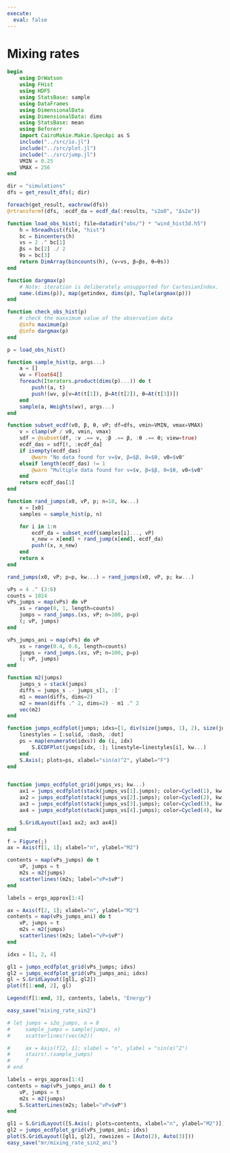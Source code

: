 ```yaml
---
execute: 
  eval: false
---
```


# Mixing rates

```julia
begin
    using DrWatson
    using FHist
    using HDF5
    using StatsBase: sample
    using DataFrames
    using DimensionalData
    using DimensionalData: dims
    using StatsBase: mean
    using Beforerr
    import CairoMakie.Makie.SpecApi as S
    include("../src/io.jl")
    include("../src/plot.jl")
    include("../src/jump.jl")
    VMIN = 0.25
    VMAX = 256
end
```

```julia
dir = "simulations"
dfs = get_result_dfs(; dir)
```

```julia
foreach(get_result, eachrow(dfs))
@rtransform!(dfs, :ecdf_da = ecdf_da(:results, "s2α0", "Δs2α"))
```

```julia
function load_obs_hist(; file=datadir("obs/") * "wind_hist3d.h5")
    h = h5readhist(file, "hist")
    bc = bincenters(h)
    vs = 2 .^ bc[1]
    βs = bc[2] ./ 2
    θs = bc[3]
    return DimArray(bincounts(h), (v=vs, β=βs, θ=θs))
end

function dargmax(p)
    # Note: iteration is deliberately unsupported for CartesianIndex.
    name.(dims(p)), map(getindex, dims(p), Tuple(argmax(p)))
end

function check_obs_hist(p)
    # check the maxximum value of the observation data
    @info maximum(p)
    @info dargmax(p)
end

p = load_obs_hist()

function sample_hist(p, args...)
    a = []
    wv = Float64[]
    foreach(Iterators.product(dims(p)...)) do t
        push!(a, t)
        push!(wv, p[v=At(t[1]), β=At(t[2]), θ=At(t[3])])
    end
    sample(a, Weights(wv), args...)
end

```

```julia
function subset_ecdf(v0, β, θ, vP; df=dfs, vmin=VMIN, vmax=VMAX)
    v = clamp(vP / v0, vmin, vmax)
    sdf = @subset(df, :v .== v, :β .== β, :θ .== θ; view=true)
    ecdf_das = sdf[!, :ecdf_da]
    if isempty(ecdf_das)
        @warn "No data found for v=$v, β=$β, θ=$θ, v0=$v0"
    elseif length(ecdf_das) != 1
        @warn "Multiple data found for v=$v, β=$β, θ=$θ, v0=$v0"
    end
    return ecdf_das[1]
end

function rand_jumps(x0, vP, p; n=10, kw...)
    x = [x0]
    samples = sample_hist(p, n)

    for i in 1:n
        ecdf_da = subset_ecdf(samples[i]..., vP)
        x_new = x[end] + rand_jump(x[end], ecdf_da)
        push!(x, x_new)
    end
    return x
end

rand_jumps(x0, vP; p=p, kw...) = rand_jumps(x0, vP, p; kw...)
```

```julia
vPs = 4 .^ (3:6)
counts = 1024
vPs_jumps = map(vPs) do vP
    xs = range(0, 1, length=counts)
    jumps = rand_jumps.(xs, vP; n=100, p=p)
    (; vP, jumps)
end

vPs_jumps_ani = map(vPs) do vP
    xs = range(0.4, 0.6, length=counts)
    jumps = rand_jumps.(xs, vP; n=100, p=p)
    (; vP, jumps)
end
```

```julia
function m2(jumps)
    jumps_s = stack(jumps)
    diffs = jumps_s .- jumps_s[1, :]'
    m1 = mean(diffs, dims=2)
    m2 = mean(diffs .^ 2, dims=2) - m1 .^ 2
    vec(m2)
end

function jumps_ecdfplot(jumps; idxs=[1, div(size(jumps, 1), 2), size(jumps, 1)], kw...)
    linestyles = [:solid, :dash, :dot]
    ps = map(enumerate(idxs)) do (i, idx)
        S.ECDFPlot(jumps[idx, :]; linestyle=linestyles[i], kw...)
    end
    S.Axis(; plots=ps, xlabel="sin(α)^2", ylabel="F")
end


function jumps_ecdfplot_grid(jumps_vs; kw...)
    ax1 = jumps_ecdfplot(stack(jumps_vs[1].jumps); color=Cycled(1), kw...)
    ax2 = jumps_ecdfplot(stack(jumps_vs[2].jumps); color=Cycled(2), kw...)
    ax3 = jumps_ecdfplot(stack(jumps_vs[3].jumps); color=Cycled(3), kw...)
    ax4 = jumps_ecdfplot(stack(jumps_vs[4].jumps); color=Cycled(4), kw...)

    S.GridLayout([ax1 ax2; ax3 ax4])
end

```

```julia
f = Figure(;)
ax = Axis(f[1, 1]; xlabel="n", ylabel="M2")

contents = map(vPs_jumps) do t
    vP, jumps = t
    m2s = m2(jumps)
    scatterlines!(m2s; label="vP=$vP")
end

labels = ergs_approx[1:4]

ax = Axis(f[2, 1]; xlabel="n", ylabel="M2")
contents = map(vPs_jumps_ani) do t
    vP, jumps = t
    m2s = m2(jumps)
    scatterlines!(m2s; label="vP=$vP")
end

idxs = [1, 2, 4]

gl1 = jumps_ecdfplot_grid(vPs_jumps; idxs)
gl2 = jumps_ecdfplot_grid(vPs_jumps_ani; idxs)
gl = S.GridLayout([gl1, gl2])
plot(f[1:end, 2], gl)

Legend(f[1:end, 3], contents, labels, "Energy")

easy_save("mixing_rate_sin2")

# let jumps = s2α_jumps, n = 8
#     sample_jumps = sample(jumps, n)
#     scatterlines!(vec(m2))

#     ax = Axis(f[2, 1]; xlabel = "n", ylabel = "sin(α)^2")
#     stairs!.(sample_jumps)
#     f
# end
```

```julia
labels = ergs_approx[1:4]
contents = map(vPs_jumps_ani) do t
    vP, jumps = t
    m2s = m2(jumps)
    S.ScatterLines(m2s; label="vP=$vP")
end

gl1 = S.GridLayout([S.Axis(; plots=contents, xlabel="n", ylabel="M2")])
gl2 = jumps_ecdfplot_grid(vPs_jumps_ani; idxs)
plot(S.GridLayout([gl1, gl2], rowsizes = [Auto(2), Auto(3)]))
easy_save("mr/mixing_rate_sin2_ani")
```